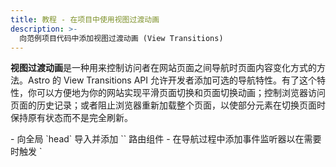```yaml
---
title: 教程 - 在项目中使用视图过渡动画
description: >-
  向范例项目代码中添加视图过渡动画 (View Transitions)
---
```



**视图过渡动画**是一种用来控制访问者在网站页面之间导航时页面内容变化方式的方法。Astro 的 View Transitions API 允许开发者添加可选的导航特性。有了这个特性，你可以方便地为你的网站实现平滑页面切换和页面切换动画；控制浏览器访问页面的历史记录；或者阻止浏览器重新加载整个页面，以使部分元素在切换页面时保持原有状态而不是完全刷新。

<PreCheck>
  - 向全局 `head` 导入并添加 `<ViewTransitions />` 路由组件
  - 在导航过程中添加事件监听器以在需要时触发 `<script>`
  - 使用 transition 指令添加页面过渡动画
  - 对于单个页面的链接，可以选择不使用客户端路由
</PreCheck>

## 先决条件

你需要准备一个现成的 Astro 项目，里面存在通用的基础布局或者 `<Head />` 组件。

本教程使用先前[搭建博客教程完成后的项目代码](https://github.com/withastro/blog-tutorial-demo)来演示如何在现有的 Astro 项目中添加视图过渡（客户端路由）。你可以在本地克隆并使用该代码库，或者通过于 [StackBlitz 上编辑教程的代码](https://stackblitz.com/github/withastro/blog-tutorial-demo/tree/complete?file=src%2Fpages%2Findex.astro)在浏览器中完成该教程。

你也可以在自己的项目中复现这些步骤，但是需要根据自己的代码库调整操作步骤。

我们推荐你使用我们的示例项目来完成这个简短的教程。然后，你就可以使用在这篇教程中所学的知识来给你自己的项目添加视图过渡动画。

## 教程的示例代码

在[搭建博客教程](/zh-cn/tutorial/0-introduction/)中，你了解到 Astro 的基于文件的路由会将任何放在 `src/pages/` 文件夹中的 `.astro`、`.md` 或 `.mdx` 文件自动变成你网站上的一个新页面。

为了在这些页面之间导航，你使用了 HTML 的标准元素 `<a>`。例如：要创建一个指向你的 `About` 页面的链接，你会在页面头部添加 `<a href="/about/">About</a>`。当网站的访问者点击这个链接时，浏览器会刷新并加载这个新页面。

## 全页面导航 vs 客户端路由（SPA 模式）

使用全页面导航时，浏览器刷新并加载新页面，旧页面和新页面之间没有连贯性。而使用客户端路由时，新页面的加载是通过 JavaScript 将页面的元素挨个替换，并不会重新加载整个页面。

客户端路由是单页应用（SPA）网站的一个特性。换句话说，你的整个网站（或者说应用）在浏览器看来仅仅是一个带有 JavaScript 的单页面，其内容根据访问者的交互进行更新。

由于加载新页面中的元素并不需要浏览器重新加载整个页面，所以客户端路由允许你以几种方式控制页面过渡。你可以选择元素使其**维持状态**，比如通用的页眉元素，不必在屏幕上完全重新渲染，这样从一个页面到另一个页面的过渡可以显得更连贯。更令人兴奋的是，这个特性可以使你在不同页面之间轻松传值，甚至在访问者切换页面时继续播放视频！

然而并不是所有地方都会需要客户端路由，有时候你会需要进行完整的浏览器刷新。例如，你有一个链接是指向一个 `.pdf` 文档时，你需要浏览器从服务器重新加载这个页面而不是通过 JavaScript 来修改页面元素。我们 Astro 的开发者也想到了这个问题。所以即使在 Astro 项目中启用了视图过渡，你也可以单独指定特定链接的导航方式，使其可以完全不使用客户端路由。

在我们的指南中阅读更多关于 [Astro 的视图过渡](/zh-cn/guides/view-transitions/) 的信息，或者深入了解下面的说明，以使用视图过渡来扩展博客。

<Box icon="question-mark">
### 小测试

1. 向我的 Astro 站点添加视图过渡……

    <MultipleChoice>
        <Option>
            默认情况下在整个中网站实现需要超过 2 行代码
        </Option>
        <Option isCorrect>
            可以通过修改页面 `<head>` 中 `<ViewTransitions />` 路由的参数改变默认页面导航的类型
        </Option>
        <Option>
            不会重新添加浏览器提供的辅助功能，例如路由通知与遵循 `prefers-reduced-motion` 的设置
        </Option>
    </MultipleChoice>

2. 哪一个**不是** Astro 的视图过渡带来的好处？

    <MultipleChoice>
      <Option isCorrect>
         向浏览器发送一些额外的 JavaScript 以进行客户端路由
      </Option>
      <Option>
        可以在访问者访问新页面时保留特定元素或组件
      </Option>
      <Option>
        控制每个链接使用不同的导航方式
      </Option>
    </MultipleChoice>

3. 视图过渡……
    <MultipleChoice>
      <Option>
        要求我使用任意前端框架，例如 React
      </Option>
      <Option>
        并不适合生产环境
      </Option>
      <Option isCorrect>
        包含对尚未完全支持视图过渡的浏览器的 fallback 支持
      </Option>
    </MultipleChoice>

</Box>

## 在示例博客代码中增加视图过渡

通过下列步骤你将了解：如何通过添加客户端路由来增强页面转换的效果，用以扩展之前简陋的示例博客。

### 更新依赖

1. 在终端中运行以下命令，将 Astro 升级到最新版本，并将所有集成升级到它们的最新版本：

    <PackageManagerTabs>
      <Fragment slot="npm">
      ```shell
      # 升级到 Astro v4.x
      npm install astro@latest

      # 例：升级博客教程中的 Preact 集成
      npm install @astrojs/preact@latest
      ```
      </Fragment>
      <Fragment slot="pnpm">
      ```shell
      # 升级到 Astro v4.x
      pnpm add astro@latest

      # 例：升级博客教程中的 Preact 集成
      pnpm add @astrojs/preact@latest
      ```
      </Fragment>
      <Fragment slot="yarn">
      ```shell
      # 升级到 Astro v4.x
      yarn add astro@latest

      # 例：升级博客教程中的 Preact 集成
      yarn add @astrojs/preact@latest
      ```
      </Fragment>
    </PackageManagerTabs>

    :::tip
    如果你正在使用自己的项目，请确保你已更新所有已安装的依赖项。搭建博客教程的示例代码库仅使用了 Preact 集成。
    :::

### 添加 `<ViewTransitions />` 路由

2. 导入并添加 `<ViewTransitions />` 元素到你的页面布局中的 `<head>` 中。

        在博客教程示例中，`<head>` 元素位于 `src/layouts/BaseLayout.astro` 文件中。必须首先在组件的 frontmatter 中导入 `ViewTransitions` 路由。然后，在 `<head>` 元素内部添加路由组件。

    ```astro title="src/layouts/BaseLayout.astro" ins={2,15}
    ---
    import { ViewTransitions } from "astro:transitions";
    import Header from "../components/Header.astro";
    import Footer from "../components/Footer.astro";
    import "../styles/global.css";
    const { pageTitle } = Astro.props;
    ---
    <html lang="en">
      <head>
        <meta charset="utf-8" />
        <link rel="icon" type="image/svg+xml" href="/favicon.svg" />
        <meta name="viewport" content="width=device-width" />
        <meta name="generator" content={Astro.generator} />
        <title>{pageTitle}</title>
        <ViewTransitions />
      </head>
      <body>
        <Header />
        <h1>{pageTitle}</h1>
        <slot />
        <Footer />
        <script>
          import "../scripts/menu.js";
        </script>
      </body>
    </html>
    ```

    恭喜！到这一步无需其他配置，你就已经启用了 Astro 默认的客户端导航。Astro 将根据旧页面和新页面之间的相似之处创建默认的页面动画，并为不受支持的浏览器提供回退行为。

3. 在站点预览中导航到不同的页面。

    **建议在较大的屏幕尺寸上，例如桌面模式**中查看站点预览。当你在站点的不同页面之间切换时，你会发现旧页面的内容会淡出，同时新页面的内容淡入。如果你对默认效果不满意，可以使用[视图过渡指南](/zh-cn/guides/view-transitions/)来自定义视图过渡动画。

    在**较小的屏幕尺寸**上查看站点预览，并尝试使用汉堡菜单在页面之间进行导航。请注意，在第一次页面加载后，菜单将不再起作用。

### 更新你的脚本

使用视图过渡后，部分脚本可能在页面导航后不再像在完整页面浏览器刷新时那样重新运行。在客户端路由期间，有几个[事件可以监听](/zh-cn/guides/view-transitions/#生命周期事件)，并在发生时触发事件。你项目中的脚本现在需要连接到两个事件，以在页面导航期间的适当时间运行：[`astro:page-load`](/zh-cn/guides/view-transitions/#astropage-load)和[`astro:after-swap`](/zh-cn/guides/view-transitions/#astroafter-swap)。

视图转换时，一些脚本可能不再在页面导航后重新运行，就像在整个页面刷新时那样。

4. 使控制 `<Hamburger />` 移动设备菜单组件的脚本在导航到新页面后仍然可用。

    为了在导航到新页面后使移动菜单具有交互性，请添加以下代码，该代码监听`astro:page-load`事件，该事件在页面导航结束时运行，并在响应时运行现有脚本，使汉堡菜单在点击时能够正常工作：

    ```js title="src/scripts/menu.js" ins={1,5}
    document.addEventListener('astro:page-load', () => {
      document.querySelector('.hamburger').addEventListener('click', () => {
        document.querySelector('.nav-links').classList.toggle('expanded');
      });
    });
    ```

5. 使控制主题切换的脚本在页面导航后仍然可用。

    控制浅色/深色主题的脚本位于 `<ThemeIcon />` 组件中。为了确保主题切换器在每个页面上能够正常工作，请从脚本中移除 `is:inline` 属性，并添加与前面示例中相同的事件监听器，以便 `astro:page-load` 事件可以触发你现有的函数。

    更新现有的 `<script>` 标签，使你的函数在 `astro:page-load` 事件发生时运行，确保在新页面完全加载并对用户可见后主题切换器可用：

    ```astro title="src/components/ThemeIcon.astro" ins={8,38} del="is:inline"
    ---
    ---
    <button id="themeToggle"> /* ... */ </button>

    <style> /* ... */ </style>

    <script is:inline>
      document.addEventListener('astro:page-load', () => {
        const theme = (() => {
          if (typeof localStorage !== "undefined" && localStorage.getItem("theme")) {
            return localStorage.getItem("theme");
          }
          if (window.matchMedia("(prefers-color-scheme: dark)").matches) {
            return "dark";
          }
          return "light";
        })();

        if (theme === "light") {
          document.documentElement.classList.remove("dark");
        } else {
          document.documentElement.classList.add("dark");
        }

        window.localStorage.setItem("theme", theme);

        const handleToggleClick = () => {
          const element = document.documentElement;
          element.classList.toggle("dark");

          const isDark = element.classList.contains("dark");
          localStorage.setItem("theme", isDark ? "dark" : "light");
        };

        document
          .getElementById("themeToggle")
          .addEventListener("click", handleToggleClick);
      });
    </script>
    ```
    现在，在使用 `<ViewTransitions />` 路由时，当页面加载完成后，主题切换在每个页面上都具有交互性。

6. 提前检查主题以防止在深色模式刷新。

    虽然主题切换器在每个页面上正常工作，但它的脚本是在导航过程的最后加载的，**新页面在浏览器中完全加载之后**。主题切换器运行并检查页面应该使用哪个主题之前，网站可能会在瞬间闪过其浅色主题。

    为了在导航过程的早期检查并在必要时设置深色模式，请创建一个函数，该函数将在 `astro:after-swap` 事件发生时运行。下面的函数将会在**新页面替代旧页面之后立即运行**，在 DOM 元素被绘制到屏幕上之前。该函数将检查浏览器的 `localStorage` 以确定是否使用深色主题。

    将这个新的脚本添加到`<ThemeIcon />`组件中，作为控制主题切换的脚本的补充。

    ```astro title="src/components/ThemeIcon.astro" ins={3-9}
    <script> ... <script>

    <script>
      document.addEventListener('astro:after-swap', () => {
        localStorage.theme === 'dark' 
        ? document.documentElement.classList.add("dark")
        : document.documentElement.classList.add("light");
      }); 
    </script>
    ```

    这样，每次页面切换都会**使用 `<ViewTransitions />` 路由进行客户端导航**（因此可以访问 `astro:after-swap` 事件），这就让主题切换器能够从浏览器的 `localStorage` 中检测到 `theme: dark`，并在 DOM 绘制之前相应地更新当前页面的主题属性。

    <Box icon="question-mark">
      ### 小测试

      在使用客户端导航期间，当访问者点击链接转到新页面时，事件发生的正确顺序是什么？

          <MultipleChoice>
            <Option>
              1. `astro:after-swap`
              2. `astro:page-load`
              3. 新页面已经可见
            </Option>
            <Option isCorrect>
              1. `astro:after-swap`
              2. 新页面已经可见
              3. `astro:page-load`
            </Option>
            <Option>
              1. `astro:page-load`
              2. 新页面已经可见
              3. `astro:after-swap`
            </Option>
          </MultipleChoice>


      </Box>

### 自定义过渡动画

7. 将页面标题的默认淡入淡出动画改为滑动动画。

    启用视图过渡后，Astro 默认对所有页面过渡动画设置了一个小的淡入淡出效果。不过，Astro 还内置了 `slide` 动画。要更改单个元素的动画类型，请向其标签添加 `transition:animate=""` 指令。

    例如，要使页面标题滑入而不是淡入，你需要将 `transition:animate="slide"` 添加到 BaseLayout 中的 `<h1>` 元素中：

    ```astro title="src/layouts/BaseLayout.astro" ins='transition:animate="slide"'
    ---
    import Header from "../components/Header.astro";
    import Footer from "../components/Footer.astro";
    import "../styles/global.css";
    import { ViewTransitions } from "astro:transitions";
    const { pageTitle } = Astro.props;
    ---

    <html lang="en">
      <head>
        <meta charset="utf-8" />
        <link rel="icon" type="image/svg+xml" href="/favicon.svg" />
        <meta name="viewport" content="width=device-width" />
        <meta name="generator" content={Astro.generator} />
        <title>{pageTitle}</title>
        <ViewTransitions />
      </head>
      <body>
        <Header />
        <h1 transition:animate="slide">{pageTitle}</h1>
        <slot />
        <Footer />
        <script>
          import "../scripts/menu.js";
        </script>
      </body>
    </html>
    ```

    在浏览器预览中，你将看到页面标题滑入屏幕，而其他元素如正文文本，仍然保持淡入淡出的动画。

    <Box icon="puzzle-piece">
      ### 小试牛刀 - 淡入导航链接

      按照[上述相同的步骤](#自定义过渡动画)，添加一个动画指令，使包含所有网页页眉链接的 `Navigation.astro` 中的 `<div>` 在页面导航时播放滑动动画。

      <details>
      <summary>给我看看代码！</summary>
      ```astro title="src/components/Navigation.astro" ins='transition:animate="slide"'
      ---
      ---
      <div transition:animate="slide" class="nav-links">
        <a href="/">Home</a>
        <a href="/about/">About</a>
        <a href="/blog/">Blog</a>
        <a href="/tags/" >Tags</a>
      </div>
      ```
      </details>
    </Box>

    在浏览器中预览，你会发现在每次页面导航时，页面标题和页眉链接都会被应用滑动效果。

8. 为你的博客文章描述添加一个时间更长的淡入效果。

    还可以通过导入它们来提供任何 CSS3 动画属性，来个性化 Astro 的过渡动画。

    例如，当在导航到博客文章时，如果要使描述缓慢淡入，可以在 Markdown 博客文章的布局中导入 `fade` 动画。然后，为 Astro 的 `fade` 添加过渡指令，并设置持续时间为 `2s`：

    ```astro title="src/layouts/MarkdownPostLayout.astro" ins={3} ins="transition:animate={fade({ duration: '2s' })}"
    ---
    import BaseLayout from "./BaseLayout.astro";
    import { fade } from 'astro:transitions';
    const { frontmatter } = Astro.props;
    ---

    <BaseLayout pageTitle={frontmatter.title}>
      <p>{frontmatter.pubDate.slice(0, 10)}</p>
      <p transition:animate={fade({ duration: '2s' })} ><em>{frontmatter.description}</em></p>
      <p>Written by: {frontmatter.author}</p>
      <img src={frontmatter.image.url} width="300" alt={frontmatter.image.alt} />
      <slot />
    </BaseLayout>
    ```
    在浏览器预览中导航到任何博客文章，你会发现描述淡入的速度比其他文本慢。

    <ReadMore>了解更多关于不同的 [过渡指令](/zh-cn/guides/view-transitions/#过渡动画指令) 和 [自定义动画](/zh-cn/guides/view-transitions/#自定义动画) 的信息。</ReadMore>

### 为某些链接设置强制浏览器重新加载页面

9. 阻止客户端路由，让浏览器在导航到关于页面时重新加载。

    有时，当访客点击特定链接时，你可能希望浏览器进行完整的刷新。例如，访客可能点击了一个不使用 `<ViewTransitions />` 路由的页面，或者要下载一个 `.pdf` 文件。

    为了确保每次点击页眉导航链接转到关于页面时浏览器都会刷新，请在 `<Navigation />` 组件中的 `<a>` 标签上添加 `data-astro-reload` 属性。这将完全覆盖 `<ViewTransitions />` 路由器，同时今后对于这个链接，任何视图过渡动画都将被忽略。

     ```astro title="src/components/Navigation.astro" ins='data-astro-reload'
      ---
      ---
      <div transition:animate="slide" class="nav-links">
        <a href="/">Home</a>
        <a href="/about/" data-astro-reload>About</a>
        <a href="/blog/">Blog</a>
        <a href="/tags/">Tags</a>
      </div>
      ```

      现在，当访客点击导航链接到关于页面时，将不会播放任何过渡动画。页面链接和标题也不会滑入，当访客使用**此链接**导航到关于页面时，页面内容也不会淡入。

10. 在 Markdown 博客文章的布局中，通过作者名称添加一个指向关于页面的链接。

    `data-astro-reload` 只会在从添加了该属性的链接**转到新页面时**触发完整的浏览器刷新。它不会覆盖所有导航到关于页面的链接的设置。
    
    在 `<MarkdownPostLayout />` 组件中，向作者名称添加一个指向关于页面的链接：

    ```astro title="src/layouts/MarkdownPostLayout.astro" ins='<a href="/about/">' ins="</a>"
    ---
    import BaseLayout from "./BaseLayout.astro";
    import { fade } from "astro:transitions";
    const { frontmatter } = Astro.props;
    ---

    <BaseLayout pageTitle={frontmatter.title}>
      <p>{frontmatter.pubDate.slice(0, 10)}</p>
      <p transition:animate={fade({ duration: '2s' })} ><em>{frontmatter.description}</em></p>
      <p>Written by: <a href="/about/">{frontmatter.author}</a></p>
      <img src={frontmatter.image.url} width="300" alt={frontmatter.image.alt} />
      <slot />
    </BaseLayout>
    ```

    如果在你的浏览器预览中访问任意博客文章，然后点击链接的作者名称转到关于页面，页面导航会是什么样子？

    <p>
      当访客从单独的博客文章点击链接转到关于页面时，页面标题和页眉导航链接会<Spoiler>从屏幕两侧滑入</Spoiler>，因为<Spoiler>这些链接没有设置 `data-astro-reload` 属性。</Spoiler>
    </p>

教程到此结束，但还有很多内容等待你的探索！如果你感兴趣，可以查看我们的[完整视图过渡指南](/zh-cn/guides/view-transitions/)，了解更多关于视图过渡的用法。

要查看使用视图过渡的博客教程的完整示例，请访问教程存储库的 [View Transitions 分支](https://github.com/withastro/blog-tutorial-demo/tree/view-transitions)。
